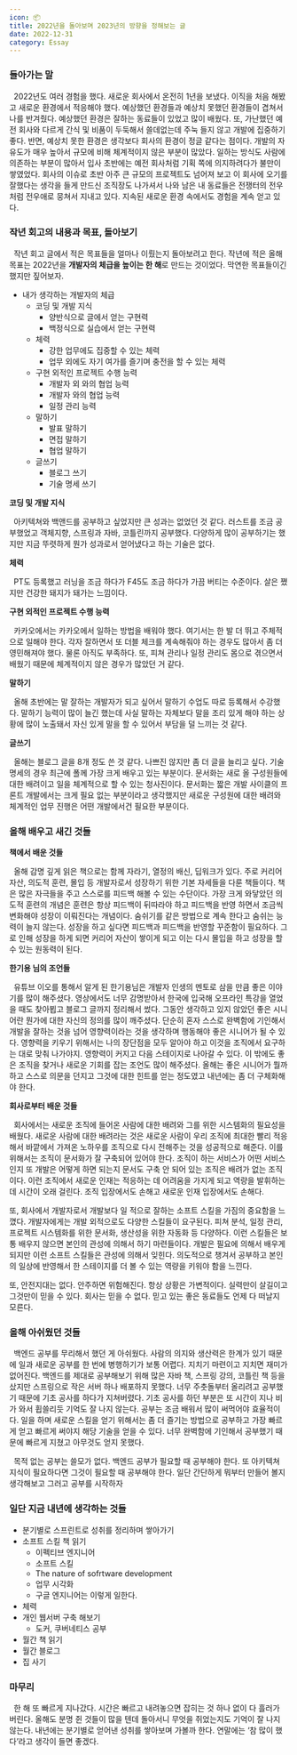 ```yaml
---
icon: 📦
title: 2022년을 돌아보며 2023년의 방향을 정해보는 글
date: 2022-12-31
category: Essay
---
```


### 들아가는 말

&nbsp; 2022년도 여러 경험을 했다. 새로운 회사에서 온전히 1년을 보냈다. 이직을 처음 해봤고 새로운 환경에서 적응해야 했다. 예상했던 환경들과 예상치 못했던 환경들이 겹쳐서 나를 반겨줬다. 예상했던 환경은 잘하는 동료들이 있었고 많이 배웠다. 또, 가난했던 예전 회사와 다르게 간식 및 비품이 두둑해서 쓸데없는데 주눅 들지 않고 개발에 집중하기 좋다. 반면, 예상치 못한 환경은 생각보다 회사의 환경이 정글 같다는 점이다. 개발의 자유도가 매우 높아서 규모에 비해 체계적이지 않은 부분이 많았다. 일하는 방식도 사람에 의존하는 부분이 많아서 입사 초반에는 예전 회사처럼 기획 쪽에 의지하려다가 불만이 쌓였었다. 회사의 이슈로 초반 아주 큰 규모의 프로젝트도 넘어져 보고 이 회사에 오기를 잘했다는 생각을 들게 만드신 조직장도 나가셔서 나와 남은 내 동료들은 전쟁터의 전우처럼 전우애로 뭉쳐서 지내고 있다. 지속된 새로운 환경 속에서도 경험을 계속 얻고 있다.

### 작년 회고의 내용과 목표, 돌아보기

&nbsp; 작년 회고 글에서 적은 목표들을 얼마나 이뤘는지 돌아보려고 한다. 작년에 적은 올해 목표는 2022년을 **개발자의 체급을 높이는 한 해**로 만드는 것이었다. 막연한 목표들이긴 했지만 짚어보자.

- 내가 생각하는 개발자의 체급
  - 코딩 및 개발 지식
    - 양반식으로 글에서 얻는 구현력
    - 백정식으로 실습에서 얻는 구현력
  - 체력
    - 강한 업무에도 집중할 수 있는 체력
    - 업무 외에도 자기 여가를 즐기며 충전을 할 수 있는 체력
  - 구현 외적인 프로젝트 수행 능력
    - 개발자 외 와의 협업 능력
    - 개발자 와의 협업 능력
    - 일정 관리 능력
  - 말하기
    - 발표 말하기
    - 면접 말하기
    - 협업 말하기
  - 글쓰기
    - 블로그 쓰기
    - 기술 명세 쓰기

**코딩 및 개발 지식**

&nbsp; 아키텍쳐와 백앤드를 공부하고 싶었지만 큰 성과는 없었던 것 같다. 러스트를 조금 공부했었고 객체지향, 스프링과 자바, 코틀린까지 공부했다. 다양하게 많이 공부하기는 했지만 지금 뚜렷하게 뭔가 성과로서 얻어냈다고 하는 기술은 없다.

**체력**

&nbsp; PT도 등록했고 러닝을 조금 하다가 F45도 조금 하다가 가끔 버티는 수준이다. 살은 쪘지만 건강한 돼지가 돼가는 느낌이다.

**구현 외적인 프로젝트 수행 능력**

&nbsp; 카카오에서는 카카오에서 일하는 방법을 배워야 했다. 여기서는 한 발 더 뛰고 주체적으로 일해야 한다. 각자 잘하면서 또 더블 체크를 계속해줘야 하는 경우도 많아서 좀 더 영민해져야 했다. 물론 아직도 부족하다. 또, 피쳐 관리나 일정 관리도 몸으로 겪으면서 배웠기 때문에 체계적이지 않은 경우가 많았던 거 같다.

**말하기**

&nbsp; 올해 초반에는 말 잘하는 개발자가 되고 싶어서 말하기 수업도 따로 등록해서 수강했다. 말하기 능력이 많이 늘긴 했는데 사실 말하는 자체보다 말을 조리 있게 해야 하는 상황에 많이 노출돼서 자신 있게 말을 할 수 있어서 부담을 덜 느끼는 것 같다.

**글쓰기**

&nbsp; 올해는 블로그 글을 8개 정도 쓴 것 같다. 나쁘진 않지만 좀 더 글을 늘리고 싶다. 기술 명세의 경우 최근에 폴께 가장 크게 배우고 있는 부분이다. 문서화는 새로 올 구성원들에 대한 배려이고 일을 체계적으로 할 수 있는 청사진이다. 문서화는 짧은 개발 사이클의 프론트 개발에서는 크게 필요 없는 부분이라고 생각했지만 새로운 구성원에 대한 배려와 체계적인 업무 진행은 어떤 개발에서건 필요한 부분이다.

### 올해 배우고 새긴 것들

**책에서 배운 것들**

&nbsp; 올해 감명 깊게 읽은 책으로는 함께 자라기, 열정의 배신, 딥워크가 있다. 주로 커리어 자산, 의도적 훈련, 몰입 등 개발자로서 성장하기 위한 기본 자세들을 다룬 책들이다. 책은 많은 자극들을 주고 스스로를 피드백 해볼 수 있는 수단이다. 가장 크게 와닿았던 의도적 훈련의 개념은 훈련은 항상 피드백이 뒤따라야 하고 피드백을 반영 하면서 조금씩 변화해야 성장이 이뤄진다는 개념이다. 숨쉬기를 같은 방법으로 계속 한다고 숨쉬는 능력이 늘지 않는다. 성장을 하고 싶다면 피드백과 피드백을 반영할 꾸준함이 필요하다. 그로 인해 성장을 하게 되면 커리어 자산이 쌓이게 되고 이는 다시 몰입을 하고 성장을 할 수 있는 원동력이 된다.

**한기용 님의 조언들**

&nbsp; 유튜브 이오를 통해서 알게 된 한기용님은 개발자 인생의 멘토로 삼을 만큼 좋은 이야기를 많이 해주셨다. 영상에서도 너무 감명받아서 한국에 입국해 오프라인 특강을 열었을 때도 찾아뵙고 블로그 글까지 정리해서 썼다. 그동안 생각하고 있지 않았던 좋은 시니어란 뭔가에 대한 자신의 정의를 많이 깨주셨다. 단순히 혼자 스스로 완벽함에 기인해서 개발을 잘하는 것을 넘어 영향력이라는 것을 생각하며 행동해야 좋은 시니어가 될 수 있다. 영향력을 키우기 위해서는 나의 장단점을 모두 알아야 하고 이것을 조직에서 요구하는 대로 맞춰 나가야지. 영향력이 커지고 다음 스테이지로 나아갈 수 있다. 이 밖에도 좋은 조직을 찾거나 새로운 기회를 잡는 조언도 많이 해주셨다. 올해는 좋은 시니어가 뭘까 하고 스스로 의문을 던지고 그것에 대한 힌트를 얻는 정도였고 내년에는 좀 더 구체화해야 한다.

**회사로부터 배운 것들**

&nbsp; 회사에서는 새로운 조직에 들어온 사람에 대한 배려와 그를 위한 시스템화의 필요성을 배웠다. 새로운 사람에 대한 배려라는 것은 새로운 사람이 우리 조직에 최대한 빨리 적응해서 바깥에서 가져온 노하우를 조직으로 다시 전해주는 것을 성공적으로 해준다. 이를 위해서는 조직이 문서화가 잘 구축되어 있어야 한다. 조직이 하는 서비스가 어떤 서비스인지 또 개발은 어떻게 하면 되는지 문서도 구축 안 되어 있는 조직은 배려가 없는 조직이다. 이런 조직에서 새로운 인재는 적응하는 데 어려움을 가지게 되고 역량을 발휘하는 데 시간이 오래 걸린다. 조직 입장에서도 손해고 새로운 인재 입장에서도 손해다.

또, 회사에서 개발자로서 개발보다 일 적으로 잘하는 소프트 스킬을 가짐의 중요함을 느꼈다. 개발자에게는 개발 외적으로도 다양한 스킬들이 요구된다. 피쳐 분석, 일정 관리, 프로젝트 시스템화를 위한 문서화, 생산성을 위한 자동화 등 다양하다. 이런 스킬들은 보통 배우지 않으면 본인의 관성에 의해서 하기 마련들이다. 개발은 필요에 의해서 배우게 되지만 이런 소프트 스킬들은 관성에 의해서 잊힌다. 의도적으로 챙겨서 공부하고 본인의 일상에 반영해서 한 스테이지를 더 볼 수 있는 역량을 키워야 함을 느낀다.

또, 안전지대는 없다. 안주하면 위험해진다. 항상 상황은 가변적이다. 실력만이 살길이고 그것만이 믿을 수 있다. 회사는 믿을 수 없다. 믿고 있는 좋은 동료들도 언제 다 떠날지 모른다.

### 올해 아쉬웠던 것들

&nbsp; 백엔드 공부를 무리해서 했던 게 아쉬웠다. 사람의 의지와 생산력은 한계가 있기 때문에 일과 새로운 공부를 한 번에 병행하기가 보통 어렵다. 지치기 마련이고 지치면 재미가 없어진다. 백엔드를 제대로 공부해보기 위해 많은 자바 책, 스프링 강의, 코틀린 책 등을 샀지만 스프링으로 작은 서버 하나 배포하지 못했다. 너무 주춧돌부터 올리려고 공부했기 때문에 기초 공사를 하다가 지쳐버렸다. 기초 공사를 하던 부분은 또 시간이 지나 비가 와서 휩쓸리듯 기억도 잘 나지 않는다. 공부는 조금 배워서 많이 써먹어야 효율적이다. 일을 하며 새로운 스킬을 얻기 위해서는 좀 더 즐기는 방법으로 공부하고 가장 빠르게 얻고 빠르게 써야지 해당 기술을 얻을 수 있다. 너무 완벽함에 기인해서 공부했기 때문에 빠르게 지쳤고 아무것도 얻지 못했다.

&nbsp; 목적 없는 공부는 쓸모가 없다. 백엔드 공부가 필요할 때 공부해야 한다. 또 아키텍쳐 지식이 필요하다면 그것이 필요할 때 공부해야 한다. 일단 간단하게 뭐부터 만들어 볼지 생각해보고 그러고 공부를 시작하자

### 일단 지금 내년에 생각하는 것들

- 분기별로 스프린트로 성취를 정리하며 쌓아가기
- 소프트 스킬 책 읽기
  - 이펙티브 엔지니어
  - 소프트 스킬
  - The nature of sofrtware development
  - 업무 시각화
  - 구글 엔지니어는 이렇게 일한다.
- 체력
- 개인 웹서버 구축 해보기
  - 도커, 쿠버네티스 공부
- 월간 책 읽기
- 월간 블로그
- 집 사기

### 마무리

&nbsp; 한 해 또 빠르게 지나갔다. 시간은 빠르고 내려놓으면 잡히는 것 하나 없이 다 흘러가 버린다. 올해도 분명 쥔 것들이 많을 텐데 돌아서니 무엇을 쥐었는지도 기억이 잘 나지 않는다. 내년에는 분기별로 얻어낸 성취를 쌓아보며 가볼까 한다. 연말에는 ‘참 많이 했다’라고 생각이 들면 좋겠다.
